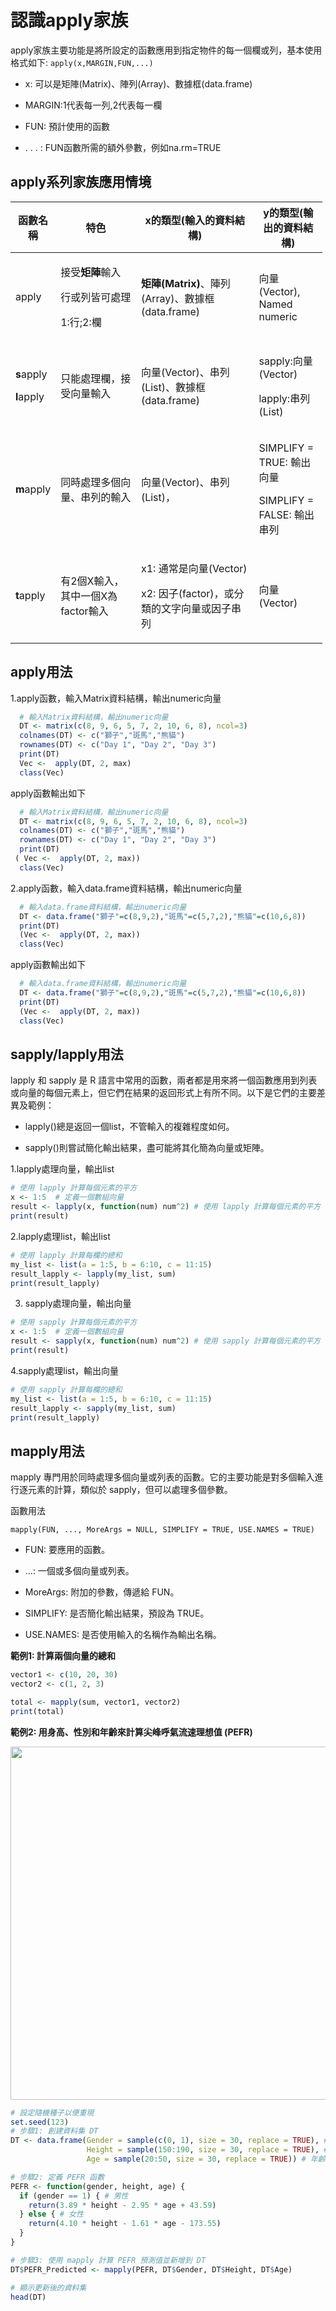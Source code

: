 # 認識apply家族

apply家族主要功能是將所設定的函數應用到指定物件的每一個欄或列，基本使用格式如下: `apply(x,MARGIN,FUN,...)`

-   x: 可以是矩陣(Matrix)、陣列(Array)、數據框(data.frame)

-   MARGIN:1代表每一列,2代表每一欄

-   FUN: 預計使用的函數

-   . . . : FUN函數所需的額外參數，例如na.rm=TRUE

## apply系列家族應用情境

+-------------+-----------------------------------+---------------------------------------------------+-----------------------------+
| 函數名稱    | 特色                              | x的類型(輸入的資料結構)                           | y的類型(輸出的資料結構)     |
+=============+===================================+===================================================+=============================+
| apply       | 接受**矩陣**輸入                  | **矩陣(Matrix)**、陣列(Array)、數據框(data.frame) | 向量(Vector), Named numeric |
|             |                                   |                                                   |                             |
|             | 行或列皆可處理                    |                                                   |                             |
|             |                                   |                                                   |                             |
|             | 1:行;2:欄                         |                                                   |                             |
+-------------+-----------------------------------+---------------------------------------------------+-----------------------------+
| **s**apply  | 只能處理欄，接受向量輸入          | 向量(Vector)、串列(List)、數據框(data.frame)      | sapply:向量(Vector)         |
|             |                                   |                                                   |                             |
| **l**apply  |                                   |                                                   | lapply:串列(List)           |
+-------------+-----------------------------------+---------------------------------------------------+-----------------------------+
| **m**apply  | 同時處理多個向量、串列的輸入      | 向量(Vector)、串列(List)，                        | SIMPLIFY = TRUE: 輸出向量   |
|             |                                   |                                                   |                             |
|             |                                   |                                                   | SIMPLIFY = FALSE: 輸出串列  |
+-------------+-----------------------------------+---------------------------------------------------+-----------------------------+
| **t**apply  | 有2個X輸入，其中一個X為factor輸入 | x1: 通常是向量(Vector)                            | 向量(Vector)                |
|             |                                   |                                                   |                             |
|             |                                   | x2: 因子(factor)，或分類的文字向量或因子串列      |                             |
+-------------+-----------------------------------+---------------------------------------------------+-----------------------------+

## apply用法

1.apply函數，輸入Matrix資料結構，輸出numeric向量

```r
  # 輸入Matrix資料結構，輸出numeric向量
  DT <- matrix(c(8, 9, 6, 5, 7, 2, 10, 6, 8), ncol=3)
  colnames(DT) <- c("獅子","斑馬","熊貓")
  rownames(DT) <- c("Day 1", "Day 2", "Day 3")
  print(DT)
  Vec <-  apply(DT, 2, max)
  class(Vec)
```

apply函數輸出如下

```r
  # 輸入Matrix資料結構，輸出numeric向量
  DT <- matrix(c(8, 9, 6, 5, 7, 2, 10, 6, 8), ncol=3)
  colnames(DT) <- c("獅子","斑馬","熊貓")
  rownames(DT) <- c("Day 1", "Day 2", "Day 3")
  print(DT)
 ( Vec <-  apply(DT, 2, max))
  class(Vec)
```

2.apply函數，輸入data.frame資料結構，輸出numeric向量

```r
  # 輸入data.frame資料結構，輸出numeric向量
  DT <- data.frame("獅子"=c(8,9,2),"斑馬"=c(5,7,2),"熊貓"=c(10,6,8))
  print(DT)
  (Vec <-  apply(DT, 2, max))
  class(Vec)
```

apply函數輸出如下

```r
  # 輸入data.frame資料結構，輸出numeric向量
  DT <- data.frame("獅子"=c(8,9,2),"斑馬"=c(5,7,2),"熊貓"=c(10,6,8))
  print(DT)
  (Vec <-  apply(DT, 2, max))
  class(Vec)
```

## sapply/lapply用法

lapply 和 sapply 是 R 語言中常用的函數，兩者都是用來將一個函數應用到列表或向量的每個元素上，但它們在結果的返回形式上有所不同。以下是它們的主要差異及範例：

-   lapply()總是返回一個list，不管輸入的複雜程度如何。

-   sapply()則嘗試簡化輸出結果，盡可能將其化簡為向量或矩陣。

1.lapply處理向量，輸出list

```r
# 使用 lapply 計算每個元素的平方
x <- 1:5  # 定義一個數組向量
result <- lapply(x, function(num) num^2) # 使用 lapply 計算每個元素的平方
print(result)
```

2.lapply處理list，輸出list

```r
# 使用 lapply 計算每欄的總和
my_list <- list(a = 1:5, b = 6:10, c = 11:15)
result_lapply <- lapply(my_list, sum)
print(result_lapply)
```

3.  sapply處理向量，輸出向量

```r
# 使用 sapply 計算每個元素的平方
x <- 1:5  # 定義一個數組向量
result <- sapply(x, function(num) num^2) # 使用 sapply 計算每個元素的平方
print(result)
```

4.sapply處理list，輸出向量

```r
# 使用 sapply 計算每欄的總和
my_list <- list(a = 1:5, b = 6:10, c = 11:15)
result_lapply <- sapply(my_list, sum)
print(result_lapply)
```

## mapply用法

mapply 專門用於同時處理多個向量或列表的函數。它的主要功能是對多個輸入進行逐元素的計算，類似於 sapply，但可以處理多個參數。

函數用法

`mapply(FUN, ..., MoreArgs = NULL, SIMPLIFY = TRUE, USE.NAMES = TRUE)`

-   FUN: 要應用的函數。

-   ...: 一個或多個向量或列表。

-   MoreArgs: 附加的參數，傳遞給 FUN。

-   SIMPLIFY: 是否簡化輸出結果，預設為 TRUE。

-   USE.NAMES: 是否使用輸入的名稱作為輸出名稱。

**範例1: 計算兩個向量的總和**

```r
vector1 <- c(10, 20, 30)
vector2 <- c(1, 2, 3)

total <- mapply(sum, vector1, vector2)
print(total)

```

**範例2: 用身高、性別和年齡來計算尖峰呼氣流速理想值 (PEFR)**

![](https://i.postimg.cc/6pqX5xhZ/S-31039529-0.png){width="565"}

```r
# 設定隨機種子以便重現
set.seed(123)
# 步驟1: 創建資料集 DT
DT <- data.frame(Gender = sample(c(0, 1), size = 30, replace = TRUE), # 性別變數 (0: 女性, 1: 男性), 
                 Height = sample(150:190, size = 30, replace = TRUE), # 身高變數 (cm), 
                 Age = sample(20:50, size = 30, replace = TRUE)) # 年齡變數 (20-50歲)) 

# 步驟2: 定義 PEFR 函數
PEFR <- function(gender, height, age) {
  if (gender == 1) { # 男性
    return(3.89 * height - 2.95 * age + 43.59)
  } else { # 女性
    return(4.10 * height - 1.61 * age - 173.55)
  }
}

# 步驟3: 使用 mapply 計算 PEFR 預測值並新增到 DT
DT$PEFR_Predicted <- mapply(PEFR, DT$Gender, DT$Height, DT$Age)

# 顯示更新後的資料集
head(DT)
```
